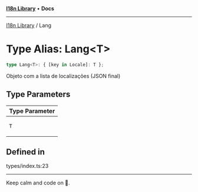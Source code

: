 
<Meta title="Libs/I18n/type-aliases/Lang" />



[**I18n Library**](/?path=/docs/libs-i18n-overview--page) • **Docs**

***

[I18n Library](/?path=/docs/libs-i18n-overview--page) / Lang

# Type Alias: Lang\<T\>

```ts
type Lang<T>: { [key in Locale]: T };
```

Objeto com a lista de localizações (JSON final)

## Type Parameters

<table>
<thead>
<tr>
<th>Type Parameter</th>
</tr>
</thead>
<tbody>
<tr>
<td>

`T`

</td>
</tr>
</tbody>
</table>

## Defined in

types/index.ts:23


***

Keep calm and code on 🤘.